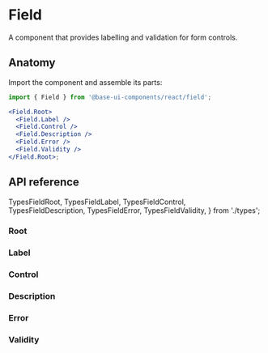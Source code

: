 # Field

<Subtitle>A component that provides labelling and validation for form controls.</Subtitle>

<Meta
  name="description"
  content="A high-quality, unstyled React field component that provides labelling and validation for form controls."
/>

<Demo path="./demos/hero" />

## Anatomy

Import the component and assemble its parts:

```jsx title="Anatomy"
import { Field } from '@base-ui-components/react/field';

<Field.Root>
  <Field.Label />
  <Field.Control />
  <Field.Description />
  <Field.Error />
  <Field.Validity />
</Field.Root>;
```

## API reference

  TypesFieldRoot,
  TypesFieldLabel,
  TypesFieldControl,
  TypesFieldDescription,
  TypesFieldError,
  TypesFieldValidity,
} from './types';

### Root

<TypesFieldRoot />

### Label

<TypesFieldLabel />

### Control

<TypesFieldControl />

### Description

<TypesFieldDescription />

### Error

<TypesFieldError />

### Validity

<TypesFieldValidity />
